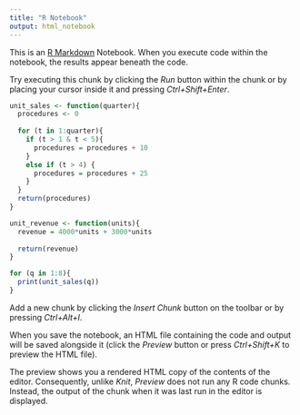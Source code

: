 ```yaml
---
title: "R Notebook"
output: html_notebook
---
```


This is an [R Markdown](http://rmarkdown.rstudio.com) Notebook. When you execute code within the notebook, the results appear beneath the code. 

Try executing this chunk by clicking the *Run* button within the chunk or by placing your cursor inside it and pressing *Ctrl+Shift+Enter*. 

```r

unit_sales <- function(quarter){
  procedures <- 0
  
  for (t in 1:quarter){
    if (t > 1 & t < 5){
      procedures = procedures + 10
    }
    else if (t > 4) {
      procedures = procedures + 25
    }
  }
  return(procedures)
}

unit_revenue <- function(units){
  revenue = 4000*units + 3000*units
  
  return(revenue)
}


```

```r
for (q in 1:8){
  print(unit_sales(q))
}
```


Add a new chunk by clicking the *Insert Chunk* button on the toolbar or by pressing *Ctrl+Alt+I*.

When you save the notebook, an HTML file containing the code and output will be saved alongside it (click the *Preview* button or press *Ctrl+Shift+K* to preview the HTML file).

The preview shows you a rendered HTML copy of the contents of the editor. Consequently, unlike *Knit*, *Preview* does not run any R code chunks. Instead, the output of the chunk when it was last run in the editor is displayed.
